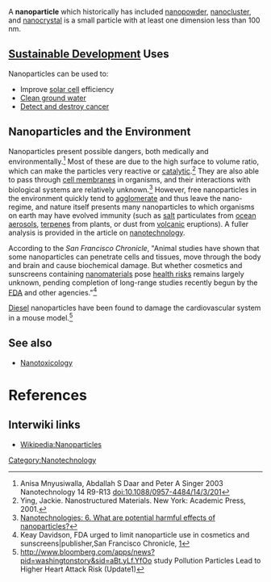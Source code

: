 {{stub}}
A '''nanoparticle''' which historically has included [[nanopowder]], [[nanocluster]], and [[nanocrystal]] is a small particle with at least one dimension less than 100 nm.

==[[Sustainable Development]] Uses==

Nanoparticles can be used to:
* Improve [[solar cell]] efficiency
* [[Cleaning groundwater with nanoparticles| Clean ground water]]
* [[Nanoparticles for cancer detection and destruction| Detect and destroy cancer]]

==Nanoparticles and the Environment==
Nanoparticles present possible dangers, both medically and environmentally.<ref>Anisa Mnyusiwalla, Abdallah S Daar and Peter A Singer  2003 Nanotechnology 14 R9-R13   doi:10.1088/0957-4484/14/3/201</ref>  Most of these are due to the high surface to volume ratio, which can make the particles very reactive or [[catalytic]].<ref>Ying, Jackie. Nanostructured Materials. New York: Academic Press, 2001.</ref>  They are also able to pass through [[cell membrane]]s in organisms, and their interactions with biological systems are relatively unknown.<ref>[http://ec.europa.eu/health/opinions2/en/nanotechnologies/l-2/6-health-effects-nanoparticles.htm Nanotechnologies: 6. What are potential harmful effects of nanoparticles?<!-- Bot generated title -->]</ref>  However, free nanoparticles in the environment quickly tend to [[wikt:agglomerate|agglomerate]] and thus leave the nano-regime, and nature itself presents many nanoparticles to which organisms on earth may have evolved immunity (such as [[sea salt|salt]] particulates from [[ocean]] [[aerosol]]s, [[terpene]]s from plants, or dust from [[volcano|volcanic]] eruptions).  A fuller analysis is provided in the article on [[nanotechnology]].

According to the ''San Francisco Chronicle'', "Animal studies have shown that some nanoparticles can penetrate cells and tissues, move through the body and brain and cause biochemical damage. But whether cosmetics and sunscreens containing [[nanomaterials]] pose [[health risks]] remains largely unknown, pending completion of long-range studies recently begun by the [[FDA]] and other agencies."<ref>Keay Davidson, FDA urged to limit nanoparticle use in cosmetics and sunscreens|publisher,San Francisco Chronicle, [http://www.sfgate.com/cgi-bin/article.cgi?file=/c/a/2006/05/17/MNGFHIT1161.DTL|accessdate=2007-04-20]</ref>

[[Diesel]] nanoparticles have been found to damage the cardiovascular system in a mouse model.<ref> http://www.bloomberg.com/apps/news?pid=washingtonstory&sid=aBt.yLf.YfOo study Pollution Particles Lead to Higher Heart Attack Risk (Update1)</ref>

== See also ==
* [[Nanotoxicology]]

=References=
<references/>
== Interwiki links ==

* [[Wikipedia:Nanoparticles]]

[[Category:Nanotechnology]]
